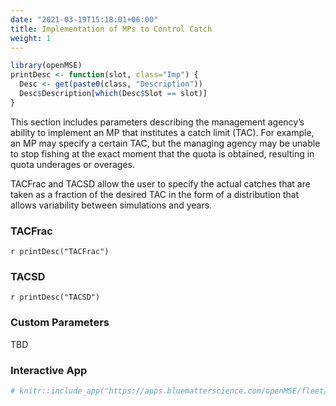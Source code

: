 ```yaml
---
date: "2021-03-19T15:18:01+06:00"
title: Implementation of MPs to Control Catch
weight: 1
---
```


```r
library(openMSE)
printDesc <- function(slot, class="Imp") {
  Desc <- get(paste0(class, "Description"))
  Desc$Description[which(Desc$Slot == slot)]
}
```

This section includes parameters describing the management agency's ability to implement an MP that institutes a catch limit (TAC). For example, an MP may specify a certain TAC, but the managing agency may be unable to stop fishing at the exact moment that the quota is obtained, resulting in quota underages or overages. 

TACFrac and TACSD allow the user to specify the actual catches that are taken as a fraction of the desired TAC in the form of a distribution that allows variability between simulations and years.

### TACFrac
`r printDesc("TACFrac")` 

### TACSD 
`r printDesc("TACSD")`
 

### Custom Parameters
TBD

### Interactive App 

```r
# knitr::include_app("https://apps.bluematterscience.com/openMSE/fleet/selectivity",height="1150px") 
```

